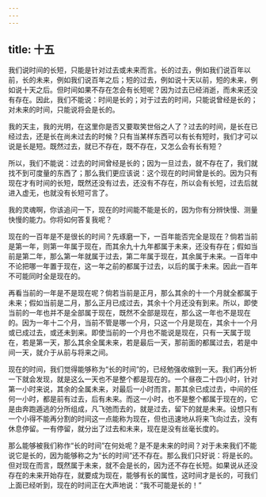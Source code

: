 ```yaml
---
---
---
```

title: 十五
---

我们说时间的长短，只能是针对过去或未来而言。长的过去，例如我们说百年以前，长的未来，例如我们说百年之后；短的过去，例如说十天以前，短的未来，例如说十天之后。但时间如果不存在怎会有长短呢？因为过去已经消逝，而未来还没有存在。因此，我们不能说：时间是长的；对于过去的时间，只能说曾经是长的；对未来的时间，只能说将会是长的。

我的天主，我的光明，在这里你是否又要取笑世俗之人了？过去的时间，是长在已经过去，还是长在尚未过去的时候？只有当某样东西可以有长有短时，我们才可以说是长是短。既然过去，就已不存在，既不存在，又怎么会有长有短？

所以，我们不能说：过去的时间曾经是长的；因为一旦过去，就不存在了，我们就找不到可度量的东西了；那么我们更应该说：这个现在的时间曾是长的。因为只有现在才有时间的长短，既然还没有过去，还没有不存在，所以会有长短，过去后就进入虚无，也就没有长短可言了。

我的灵魂啊，你该追问一下，现在的时间能不能是长的，因为你有分辨快慢、测量快慢的能力。你将如何答复我呢？

现在的一百年是不是很长的时间？先琢磨一下，一百年能否完全是现在？倘若当前是第一年，则第一年属于现在，而其余九十九年都属于未来，还没有存在；假如当前是第二年，那么第一年就属于过去，第二年属于现在，其余属于未来。一百年中不论把哪一年置于现在，这一年之前的都属于过去，以后的属于未来。因此一百年不可能同时全是现在的。

再看当前的一年是不是现在呢？倘若当前是正月，那么其余的十一个月就全都属于未来；假如当前是二月，那么正月已成过去，其余十个月还没有到来。所以，即使当前的一年也并不是全部属于现在，既然不全部是现在，那么这一年也不是现在的。因为一年十二个月，当前不管是哪一个月，只这一个月是现在，其余十一个月或已成过去，或还未到来。即使当前的一个月也不能说是现在，只有一天属于现在，若是第一天，那么其余全属未来，若是最后一天，那前面的都属过去，若是中间一天，就介于从前与将来之间。

现在的时间，我们觉得能够称为“长的时间”的，已经勉强收缩到一天。我们再分析一下就会发现，就是这么一天也不是整个都是现在的。一个昼夜二十四小时，针对第一小时来说，其余的全属未来，对最后一小时而言，那其余已成过去，中间的任何一小时，都是前有过去，后有未来。而这一小时，也不是整个都属于现在的，它是由奔跑遁逃的分所组成，凡飞弛而去的，就是过去，留下的就是未来。设想只有一个小得不能再分割的时间这一点能称为现在，但也迅速地从将来飞向过去，没有休息停留。一有停留，就分出了过去和未来，现在是没有丝毫长度的。

那么能够被我们称作“长的时间”在何处呢？是不是未来的时间？对于未来我们不能说它是长的，因为能够称之为“长的时间”还不存在。那么我们只好说：将是长的。但对现在而言，既然属于未来，就不会是长的，因为还不存在长短。如果说从还没存在的未来开始存在，就要成为现在，能够有长的属性，这时间才是长的，可我们上面已经听到，现在的时间正在大声地说：“我不可能是长的！”